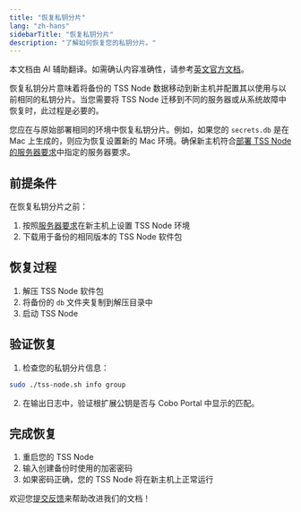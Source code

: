 ```yaml
---
title: "恢复私钥分片"
lang: "zh-hans"
sidebarTitle: "恢复私钥分片"
description: "了解如何恢复您的私钥分片。"
---
```

<Note>本文档由 AI 辅助翻译。如需确认内容准确性，请参考[英文官方文档](https://www.cobo.com/developers/v2/guides/overview/introduction)。</Note>

恢复私钥分片意味着将备份的 TSS Node 数据移动到新主机并配置其以使用与以前相同的私钥分片。当您需要将 TSS Node 迁移到不同的服务器或从系统故障中恢复时，此过程是必要的。

您应在与原始部署相同的环境中恢复私钥分片。例如，如果您的 `secrets.db` 是在 Mac 上生成的，则应为恢复设置新的 Mac 环境。确保新主机符合[部署 TSS Node 的服务器要求](/v2_cn/guides/mpc-wallets/server-co-signer/tss-node-server-environments)中指定的服务器要求。

## 前提条件

在恢复私钥分片之前：
1. 按照[服务器要求](/v2_cn/guides/mpc-wallets/server-co-signer/tss-node-server-environments)在新主机上设置 TSS Node 环境
2. 下载用于备份的相同版本的 TSS Node 软件包

## 恢复过程

1. 解压 TSS Node 软件包
2. 将备份的 `db` 文件夹复制到解压目录中
3. 启动 TSS Node 

## 验证恢复

1. 检查您的私钥分片信息：
```bash
sudo ./tss-node.sh info group
```

2. 在输出日志中，验证根扩展公钥是否与 Cobo Portal 中显示的匹配。

## 完成恢复

1. 重启您的 TSS Node 
2. 输入创建备份时使用的加密密码
3. 如果密码正确，您的 TSS Node 将在新主机上正常运行

<Tip>欢迎您[提交反馈](https://forms.zohopublic.com/cobo/form/DocumentFeedbackForm/formperma/QvLOhxJv1_JMsJ-1dleZ8Itb_7rzN-LtgvsDdxosoVI)来帮助改进我们的文档！</Tip>
